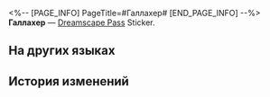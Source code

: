 <%-- [PAGE_INFO]
PageTitle=#Галлахер#
[END_PAGE_INFO] --%>
{{Предмет Инфобокс
|id          = 223009
|Изображение = Dreamscape Pass Sticker Галлахер.png
|Тип         = Dreamscape Pass Sticker
|Тип2        = «Грёзы» Stickers
|Инвентарь   = 
|Редкость    = 4
|Эффект      = 
|Описание    = Пронумерованные наклейки, используемые для украшения дневника сновидений. Бывают самыми разными.
|Источник1   = [[Когда всё закончится, вернитесь туда, где вы случайно встретили девушку]]
}}
{{Описание|Самый простой способ добраться с работы до дома - напиться в стельку. Когда снова придёшь в сознание, уже будешь дома.}}
'''Галлахер''' — [[Dreamscape Pass]] Sticker.

==На других языках==
{{На других языках
|en   = Gallagher
|zhs  = 加拉赫
|zht  = 加拉赫
|ja   = ギャラガー
|ko   = 갤러거
|es   = Gallagher
|fr   = Gallagher
|ru   = Галлахер
|th   = Gallagher
|vi   = Gallagher
|de   = Gallagher
|id   = Gallagher
|pt   = Gallagher
}}

==История изменений==
{{История изменений|3.5}}
